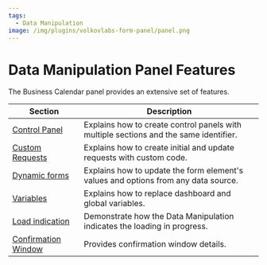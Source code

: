 ```yaml
---
tags:
  - Data Manipulation
image: /img/plugins/volkovlabs-form-panel/panel.png
---
```


# Data Manipulation Panel Features

The Business Calendar panel provides an extensive set of features.

| Section                                  | Description                                                                           |
| ---------------------------------------- | ------------------------------------------------------------------------------------- |
| [Control Panel](../control)              | Explains how to create control panels with multiple sections and the same identifier. |
| [Custom Requests](../request)            | Explains how to create initial and update requests with custom code.                  |
| [Dynamic forms](../dynamic)              | Explains how to update the form element's values and options from any data source.    |
| [Variables](../variables)                | Explains how to replace dashboard and global variables.                               |
| [Load indication](../load)               | Demonstrate how the Data Manipulation indicates the loading in progress.              |
| [Confirmation Window](../confirm-window) | Provides confirmation window details.                                                 |
